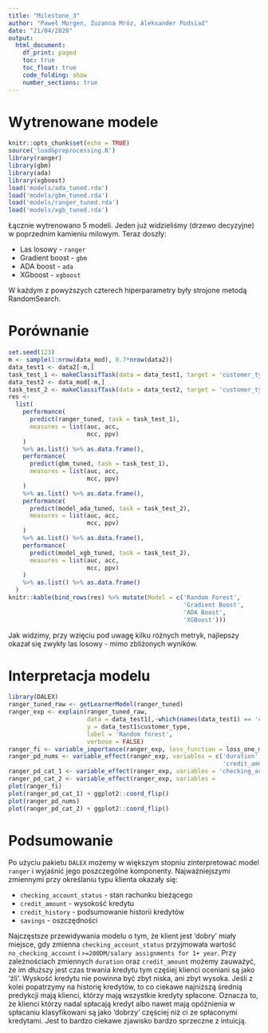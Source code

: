 ```yaml
---
title: "Milestone_3"
author: "Paweł Morgen, Zuzanna Mróz, Aleksander Podsiad"
date: "21/04/2020"
output: 
  html_document:
    df_print: paged
    toc: true
    toc_float: true
    code_folding: show
    number_sections: true
---
```


# Wytrenowane modele

```r
knitr::opts_chunk$set(echo = TRUE)
source('load&preprocessing.R')
library(ranger)
library(gbm)
library(ada)
library(xgboost)
load('models/ada_tuned.rda')
load('models/gbm_tuned.rda')
load('models/ranger_tuned.rda')
load('models/xgb_tuned.rda')
```

Łącznie wytrenowano 5 modeli. Jeden już widzieliśmy (drzewo decyzyjne) w poprzednim kamieniu milowym. Teraz doszły:

* Las losowy - `ranger`
* Gradient boost - `gbm`
* ADA boost - `ada`
* XGboost - `xgboost`

W każdym z powyższych czterech hiperparametry były strojone metodą RandomSearch.

# Porównanie

```r
set.seed(123)
m <- sample(1:nrow(data_mod), 0.7*nrow(data2))
data_test1 <- data2[-m,]
task_test_1 <- makeClassifTask(data = data_test1, target = 'customer_type')
data_test2 <- data_mod[-m,]
task_test_2 <- makeClassifTask(data = data_test2, target = 'customer_type')
res <-
  list(
    performance(
      predict(ranger_tuned, task = task_test_1),
      measures = list(auc, acc,
                      mcc, ppv)
    )
    %>% as.list() %>% as.data.frame(),
    performance(
      predict(gbm_tuned, task = task_test_1),
      measures = list(auc, acc,
                      mcc, ppv)
    )
    %>% as.list() %>% as.data.frame(),
    performance(
      predict(model_ada_tuned, task = task_test_2),
      measures = list(auc, acc,
                      mcc, ppv)
    )
    %>% as.list() %>% as.data.frame(),
    performance(
      predict(model_xgb_tuned, task = task_test_2),
      measures = list(auc, acc,
                      mcc, ppv)
    )
    %>% as.list() %>% as.data.frame()
  )
knitr::kable(bind_rows(res) %>% mutate(Model = c('Random Forest',
                                                 'Gradient Boost',
                                                 'ADA Boost',
                                                 'XGBoost')))

```

Jak widzimy, przy wzięciu pod uwagę kilku różnych metryk, najlepszy okazał się zwykły las losowy - mimo zbliżonych wyników.

# Interpretacja modelu

```r
library(DALEX)
ranger_tuned_raw <- getLearnerModel(ranger_tuned)
ranger_exp <- explain(ranger_tuned_raw,
                      data = data_test1[,-which(names(data_test1) == 'customer_type')],
                      y = data_test1$customer_type,
                      label = 'Random forest', 
                      verbose = FALSE)
ranger_fi <- variable_importance(ranger_exp, loss_function = loss_one_minus_auc)
ranger_pd_nums <- variable_effect(ranger_exp, variables = c('duration',
                                                            'credit_amount'))
ranger_pd_cat_1 <- variable_effect(ranger_exp, variables = 'checking_account_status')
ranger_pd_cat_2 <- variable_effect(ranger_exp, variables =                           'credit_history')
plot(ranger_fi)
plot(ranger_pd_cat_1) + ggplot2::coord_flip()
plot(ranger_pd_nums)
plot(ranger_pd_cat_2) + ggplot2::coord_flip()
```

# Podsumowanie

Po użyciu pakietu `DALEX` możemy w większym stopniu zinterpretować model `ranger` i wyjaśnić jego poszczególne komponenty.
Najważniejszymi zmiennymi przy określaniu typu klienta okazały się:

 * `checking_account_status` - stan rachunku bieżącego
 * `credit_amount` - wysokość kredytu
 * `credit_history` - podsumowanie historii kredytów
 * `savings` - oszczędności

Najczęstsze przewidywania modelu o tym, że klient jest ‘dobry’ miały miejsce, gdy zmienna
`checking_account_status` przyjmowała wartość `no_checking_account` i `>=200DM/salary assignments
for 1+ year`.
Przy zależnościach zmiennych `duration` oraz `credit_amount` możemy zauważyć, że im dłuższy jest czas
trwania kredytu tym częśiej klienci oceniani są jako ‘źli’. 
Wyskość kredytu nie powinna być zbyt niska, ani zbyt wysoka.
Jeśli z kolei popatrzymy na historię kredytów, to co ciekawe najniższą średnią predykcji mają klienci, którzy
mają wszystkie kredyty spłacone.
Oznacza to, że klienci którzy nadal spłacają kredyt albo nawet mają
opóźnienia w spłacaniu klasyfikowani są jako ‘dobrzy’ częściej niż ci ze spłaconymi kredytami. Jest to bardzo
ciekawe zjawisko bardzo sprzeczne z intuicją.